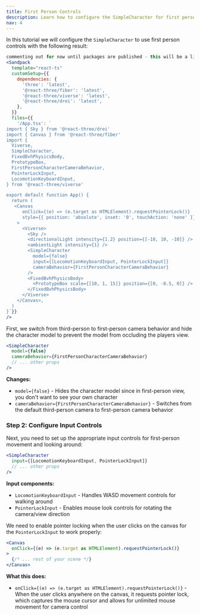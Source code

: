 ```yaml
---
title: First Person Controls
description: Learn how to configure the SimpleCharacter for first person perspective.
nav: 4
---
```


In this tutorial we will configure the `SimpleCharacter` to use first person controls with the following result:

```jsx
commenting out for now until packages are published - this will be a live codesandbox
<Sandpack
  template="react-ts"
  customSetup={{
    dependencies: {
      'three': 'latest',
      '@react-three/fiber': 'latest',
      '@react-three/viverse': 'latest',
      '@react-three/drei': 'latest',
    },
  }}
  files={{
    '/App.tsx': `
import { Sky } from '@react-three/drei'
import { Canvas } from '@react-three/fiber'
import {
  Viverse,
  SimpleCharacter,
  FixedBvhPhysicsBody,
  PrototypeBox,
  FirstPersonCharacterCameraBehavior,
  PointerLockInput,
  LocomotionKeyboardInput,
} from '@react-three/viverse'

export default function App() {
  return (
   <Canvas
      onClick={(e) => (e.target as HTMLElement).requestPointerLock()}
      style={{ position: 'absolute', inset: '0', touchAction: 'none' }}
    >
      <Viverse>
        <Sky />
        <directionalLight intensity={1.2} position={[-10, 10, -10]} />
        <ambientLight intensity={1} />
        <SimpleCharacter
          model={false}
          input={[LocomotionKeyboardInput, PointerLockInput]}
          cameraBehavior={FirstPersonCharacterCameraBehavior}
        />
        <FixedBvhPhysicsBody>
          <PrototypeBox scale={[10, 1, 15]} position={[0, -0.5, 0]} />
        </FixedBvhPhysicsBody>
      </Viverse>
    </Canvas>,
  )
}`}}
/>
```

First, we switch from third-person to first-person camera behavior and hide the character model to prevent the model from occluding the players view.

```jsx
<SimpleCharacter
  model={false}
  cameraBehavior={FirstPersonCharacterCameraBehavior}
  // ... other props
/>
```

**Changes:**
- `model={false}` - Hides the character model since in first-person view, you don't want to see your own character
- `cameraBehavior={FirstPersonCharacterCameraBehavior}` - Switches from the default third-person camera to first-person camera behavior

### Step 2: Configure Input Controls

Next, you need to set up the appropriate input controls for first-person movement and looking around:

```jsx
<SimpleCharacter
  input={[LocomotionKeyboardInput, PointerLockInput]}
  // ... other props
/>
```

**Input components:**
- `LocomotionKeyboardInput` - Handles WASD movement controls for walking around
- `PointerLockInput` - Enables mouse look controls for rotating the camera/view direction

We need to enable pointer locking when the user clicks on the canvas for the `PointerLockInput` to work properly:

```jsx
<Canvas
  onClick={(e) => (e.target as HTMLElement).requestPointerLock()}
>
  {/* ... rest of your scene */}
</Canvas>
```

**What this does:**
- `onClick={(e) => (e.target as HTMLElement).requestPointerLock()}` - When the user clicks anywhere on the canvas, it requests pointer lock, which captures the mouse cursor and allows for unlimited mouse movement for camera control